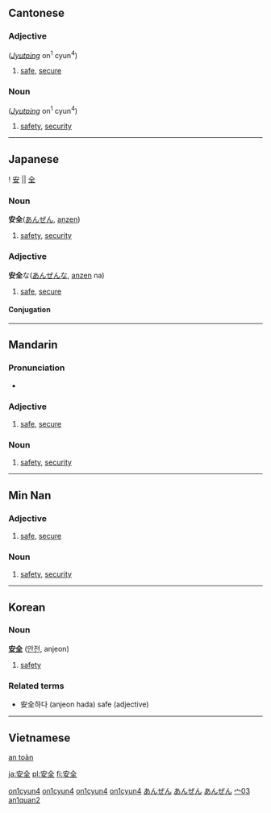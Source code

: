 {{zh-hanzi|[[安]][[全]]}}
==Cantonese==
{{zh-hanzi|[[安]][[全]]}}
===Adjective===
{{PAGENAME}} (''[[Jyutping]]'' on<sup>1</sup> cyun<sup>4</sup>)
# [[safe]], [[secure]]

===Noun===
{{PAGENAME}} (''[[Jyutping]]'' on<sup>1</sup> cyun<sup>4</sup>)

# [[safety]], [[security]]

[[Category:yue-hk:Adjectives|on1cyun4]]
[[Category:yue-hk:Nouns|on1cyun4]]
[[Category:yue-cn:Adjectives|on1cyun4]]
[[Category:yue-cn:Nouns|on1cyun4]]

----

== Japanese == 
{{ja-kanjitab-top}}
! [[安]] || [[全]]
{{ja-kanjitab-bottom}}
[[Category:Japanese language|あんぜん]]
===Noun===
[[Category:Japanese nouns|あんぜん]]
'''安全'''([[あんぜん]], [[anzen]])
#[[safety]], [[security]]


===Adjective===
[[Category:な-Adjectives|あんぜん]]
'''安全'''な([[あんぜん]]な, [[anzen]] na)
# [[safe]], [[secure]]
====Conjugation====
{{ja-na|安全|あんぜん|anzen}}

----

==Mandarin==
{{zh-hanzi|[[安]][[全]]}}
===Pronunciation===
*{{IPA|[an˥˥tɕʰyɛn˧˥]}}
===Adjective===
{{cmn-adj|ts|pin=ānquán|pint=an1quan2|rs=宀03}}

# [[safe]], [[secure]]

===Noun===
{{cmn-noun|ts|pin=ānquán|pint=an1quan2|rs=宀03}}

# [[safety]], [[security]]

[[Category:zh-tw:Elementary Mandarin|宀03]]
[[Category:zh-cn:Elementary Mandarin|an1quan2]]

----

==Min Nan==
{{zh-hanzi|[[安]][[全]]}}
===Adjective===
{{nan-adj|ts|poj=an-chôan|pojt=an1choan5|rs=宀03}}

# [[safe]], [[secure]]

===Noun===
{{nan-noun|ts|poj=an-chôan|pojt=an1choan5|rs=宀03}}

# [[safety]], [[security]]

----

==Korean==
===Noun===
'''[[安]][[全]]''' ([[안전]], anjeon)
#[[safety]]

===Related terms===
*安全하다 (anjeon hada) safe (adjective)

----

==Vietnamese==
[[an toàn]]

[[ja:安全]]
[[pl:安全]]
[[fi:安全]]